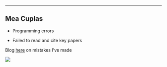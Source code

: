 ---
## Mea Cuplas

* Programming errors

* Failed to read and cite key papers

Blog [here](https://medianwatch.netlify.app/post/making-mistakes/) on mistakes I've made

![](https://media.giphy.com/media/xT5LMzIK1AdZJ4cYW4/giphy.gif)
